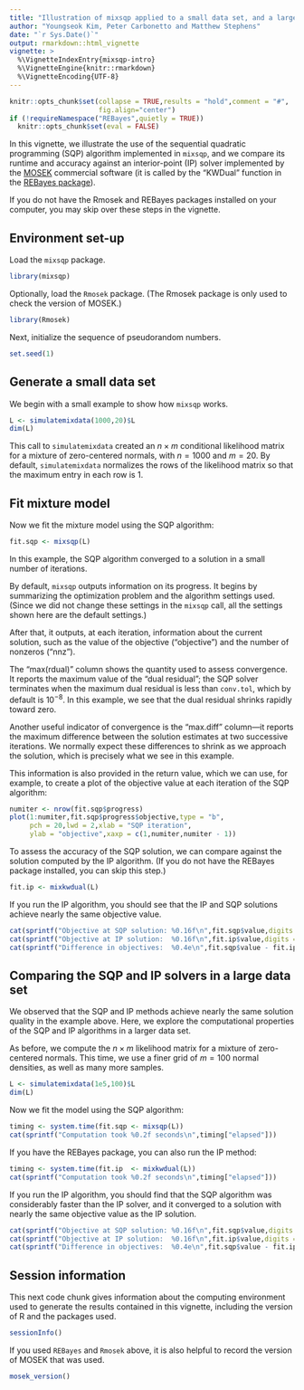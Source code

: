 ```yaml
---
title: "Illustration of mixsqp applied to a small data set, and a large one"
author: "Youngseok Kim, Peter Carbonetto and Matthew Stephens"
date: "`r Sys.Date()`"
output: rmarkdown::html_vignette
vignette: >
  %\VignetteIndexEntry{mixsqp-intro}
  %\VignetteEngine{knitr::rmarkdown}
  %\VignetteEncoding{UTF-8}
---
```


```r
knitr::opts_chunk$set(collapse = TRUE,results = "hold",comment = "#",
                      fig.align="center")
if (!requireNamespace("REBayes",quietly = TRUE))
  knitr::opts_chunk$set(eval = FALSE)
```

In this vignette, we illustrate the use of the sequential quadratic
programming (SQP) algorithm implemented in `mixsqp`, and we compare
its runtime and accuracy against an interior-point (IP) solver
implemented by the [MOSEK][mosek] commercial software (it is called by
the "KWDual" function in the [REBayes package][rebayes]).

If you do not have the Rmosek and REBayes packages installed on your
computer, you may skip over these steps in the vignette.

## Environment set-up

Load the `mixsqp` package.

```r
library(mixsqp)
```

Optionally, load the `Rmosek` package. (The Rmosek package is only
used to check the version of MOSEK.)

```r
library(Rmosek)
```

Next, initialize the sequence of pseudorandom numbers.

```r
set.seed(1)
```

## Generate a small data set

We begin with a small example to show how `mixsqp` works.

```r
L <- simulatemixdata(1000,20)$L
dim(L)
```

This call to `simulatemixdata` created an $n \times m$ conditional
likelihood matrix for a mixture of zero-centered normals, with $n =
1000$ and $m = 20$. By default, `simulatemixdata` normalizes the rows
of the likelihood matrix so that the maximum entry in each row is 1.

## Fit mixture model

Now we fit the mixture model using the SQP algorithm:

```r
fit.sqp <- mixsqp(L)
```

In this example, the SQP algorithm converged to a solution in a small
number of iterations.

By default, `mixsqp` outputs information on its progress. It begins by
summarizing the optimization problem and the algorithm settings used.
(Since we did not change these settings in the `mixsqp` call, all the
settings shown here are the default settings.)

After that, it outputs, at each iteration, information about the
current solution, such as the value of the objective ("objective") and
the number of nonzeros ("nnz").

The "max(rdual)" column shows the quantity used to assess convergence.
It reports the maximum value of the "dual residual"; the SQP solver
terminates when the maximum dual residual is less than `conv.tol`,
which by default is $10^{-8}$. In this example, we see that the dual
residual shrinks rapidly toward zero.

Another useful indicator of convergence is the "max.diff" column---it
reports the maximum difference between the solution estimates at two
successive iterations. We normally expect these differences to shrink
as we approach the solution, which is precisely what we see in this
example.

This information is also provided in the return value, which we can
use, for example, to create a plot of the objective value at each
iteration of the SQP algorithm:

```r
numiter <- nrow(fit.sqp$progress)
plot(1:numiter,fit.sqp$progress$objective,type = "b",
     pch = 20,lwd = 2,xlab = "SQP iteration",
     ylab = "objective",xaxp = c(1,numiter,numiter - 1))
```

To assess the accuracy of the SQP solution, we can compare against the
solution computed by the IP algorithm. (If you do not have the REBayes
package installed, you can skip this step.)

```r
fit.ip <- mixkwdual(L)
```

If you run the IP algorithm, you should see that the IP and SQP
solutions achieve nearly the same objective value.

```r
cat(sprintf("Objective at SQP solution: %0.16f\n",fit.sqp$value,digits = 16))
cat(sprintf("Objective at IP solution:  %0.16f\n",fit.ip$value,digits = 16))
cat(sprintf("Difference in objectives:  %0.4e\n",fit.sqp$value - fit.ip$value))
```

## Comparing the SQP and IP solvers in a large data set

We observed that the SQP and IP methods achieve nearly the same
solution quality in the example above. Here, we explore the
computational properties of the SQP and IP algorithms in a larger data
set.

As before, we compute the $n \times m$ likelihood matrix for a mixture
of zero-centered normals. This time, we use a finer grid of $m = 100$
normal densities, as well as many more samples.

```r
L <- simulatemixdata(1e5,100)$L
dim(L)
```

Now we fit the model using the SQP algorithm:

```r
timing <- system.time(fit.sqp <- mixsqp(L))
cat(sprintf("Computation took %0.2f seconds\n",timing["elapsed"]))
```

If you have the REBayes package, you can also run the IP method:

```r
timing <- system.time(fit.ip  <- mixkwdual(L))
cat(sprintf("Computation took %0.2f seconds\n",timing["elapsed"]))
```

If you run the IP algorithm, you should find that the SQP algorithm was
considerably faster than the IP solver, and it converged to a solution
with nearly the same objective value as the IP solution.

```r
cat(sprintf("Objective at SQP solution: %0.16f\n",fit.sqp$value,digits = 16))
cat(sprintf("Objective at IP solution:  %0.16f\n",fit.ip$value,digits = 16))
cat(sprintf("Difference in objectives:  %0.4e\n",fit.sqp$value - fit.ip$value))
```

## Session information

This next code chunk gives information about the computing environment
used to generate the results contained in this vignette, including the
version of R and the packages used.

```r
sessionInfo()
```

If you used `REBayes` and `Rmosek` above, it is also helpful to record
the version of MOSEK that was used.

```r
mosek_version()
```

[mosek]: https://www.mosek.com
[rebayes]: https://cran.r-project.org/package=REBayes
